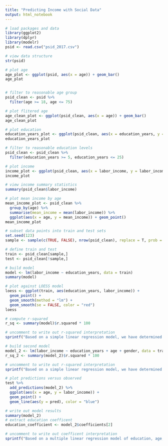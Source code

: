 ```yaml
---
title: "Predicting Income with Social Data"
output: html_notebook
---
```


```r
# load packages and data
library(ggplot2)
library(dplyr)
library(modelr)
psid <- read.csv("psid_2017.csv")

```

```r
# view data structure
str(psid)

# plot age
age_plot <- ggplot(psid, aes(x = age)) + geom_bar()
age_plot


# filter to reasonable age group
psid_clean <- psid %>%
  filter(age >= 18, age <= 75)

# plot flitered age
age_clean_plot <- ggplot(psid_clean, aes(x = age)) + geom_bar()
age_clean_plot

# plot education
education_years_plot <- ggplot(psid_clean, aes(x = education_years, y = education_years)) + geom_boxplot()
education_years_plot

# filter to reasonable education levels
psid_clean <- psid_clean %>%
  filter(education_years >= 5, education_years <= 25)

# plot income
income_plot <- ggplot(psid_clean, aes(x = labor_income, y = labor_income)) + geom_boxplot()
income_plot

# view income summary statistics
summary(psid_clean$labor_income)

# plot mean income by age
mean_income_plot <- psid_clean %>%
  group_by(age) %>%
  summarise(mean_income = mean(labor_income)) %>%
  ggplot(aes(x = age, y = mean_income)) + geom_point()
mean_income_plot

# subset data points into train and test sets
set.seed(123)
sample <- sample(c(TRUE, FALSE), nrow(psid_clean), replace = T, prob = c(0.6,0.4))

# define train and test
train <- psid_clean[sample,]
test <- psid_clean[!sample,]

# build model
model <- lm(labor_income ~ education_years, data = train)
summary(model)

# plot against LOESS model
loess <- ggplot(train, aes(education_years, labor_income)) +
  geom_point() + 
  geom_smooth(method = "lm") +
  geom_smooth(se = FALSE, color = "red")
loess

# compute r-squared
r_sq <- summary(model)$r.squared * 100

# uncomment to write out r-squared interpretation
sprintf("Based on a simple linear regression model, we have determined that %s percent of the variation in respondent income can be predicted by a respondent's education level.", r_sq)

# build second model
model_2 <- lm(labor_income ~ education_years + age + gender, data = train)
r_sq_2 <- summary(model_2)$r.squared * 100

# uncomment to write out r-squared interpretation
sprintf("Based on a simple linear regression model, we have determined that %s percent of the variation in respondent income can be predicted by a respondent's education level, age and gender.", r_sq_2)

# plot predictions versus observed
test %>%
  add_predictions(model_2) %>%
  ggplot(aes(x = age, y = labor_income)) +
  geom_point() +
  geom_line(aes(y = pred), color = "blue")

# write out model results
summary(model_2)
# extract education coefficent
education_coefficient <- model_2$coefficients[2]

# uncomment to write out coefficent interpretation
sprintf("Based on a multiple linear regression model of education, age, and gender, for every additional year of formal education, the average American resident's income increases by $%s.", education_coefficient)
```